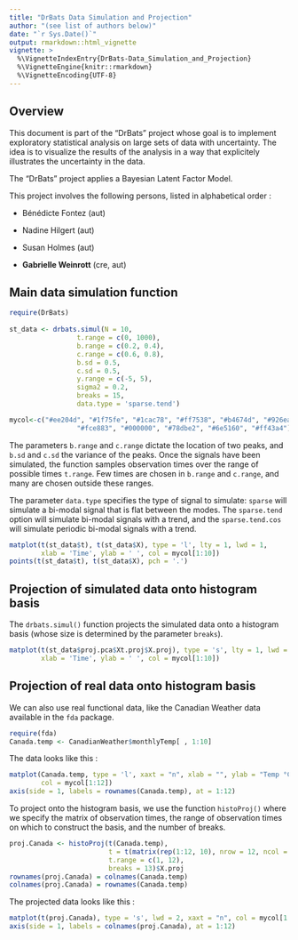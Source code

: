 ---
title: "DrBats Data Simulation and Projection"
author: "(see list of authors below)"
date: "`r Sys.Date()`"
output: rmarkdown::html_vignette
vignette: >
  %\VignetteIndexEntry{DrBats-Data_Simulation_and_Projection}
  %\VignetteEngine{knitr::rmarkdown}
  %\VignetteEncoding{UTF-8}
---

## Overview

This document is part of the "DrBats" project whose goal is to implement exploratory statistical analysis on large sets of data with uncertainty.  The idea is to visualize the results of the analysis in a way that explicitely illustrates the uncertainty in the data.

The "DrBats" project applies a Bayesian Latent Factor Model. 

This project involves the following persons, listed in alphabetical order :

* Bénédicte Fontez (aut)

* Nadine Hilgert (aut)

* Susan Holmes (aut)

* **Gabrielle Weinrott** (cre, aut)

## Main data simulation function

```{r}
require(DrBats)
  
st_data <- drbats.simul(N = 10, 
                 t.range = c(0, 1000),
                 b.range = c(0.2, 0.4),
                 c.range = c(0.6, 0.8),
                 b.sd = 0.5,
                 c.sd = 0.5,
                 y.range = c(-5, 5),
                 sigma2 = 0.2,
                 breaks = 15,
                 data.type = 'sparse.tend')
```

```{r}
mycol<-c("#ee204d", "#1f75fe", "#1cac78", "#ff7538", "#b4674d", "#926eae",
                 "#fce883", "#000000", "#78dbe2", "#6e5160", "#ff43a4")
```

The parameters `b.range` and `c.range` dictate the location of two peaks, and `b.sd` and `c.sd` the variance of the peaks.  Once the signals have been simulated, the function samples observation times over the range of possible times `t.range`.  Few times are chosen in `b.range` and `c.range`, and many are chosen outside these ranges.

The parameter `data.type` specifies the type of signal to simulate: `sparse` will simulate a bi-modal signal that is flat between the modes.  The `sparse.tend` option will simulate bi-modal signals with a trend, and the `sparse.tend.cos` will simulate periodic bi-modal signals with a trend.

```{r}
matplot(t(st_data$t), t(st_data$X), type = 'l', lty = 1, lwd = 1, 
        xlab = 'Time', ylab = ' ', col = mycol[1:10])
points(t(st_data$t), t(st_data$X), pch = '.')
```

## Projection of **simulated data** onto histogram basis 

The `drbats.simul()` function projects the simulated data onto a histogram basis (whose size is determined by the parameter `breaks`).

```{r}
matplot(t(st_data$proj.pca$Xt.proj$X.proj), type = 's', lty = 1, lwd = 1, 
        xlab = 'Time', ylab = ' ', col = mycol[1:10])
```

## Projection of **real data** onto histogram basis 

We can also use real functional data, like the Canadian Weather data available in the `fda` package.

```{r}
require(fda)
Canada.temp <- CanadianWeather$monthlyTemp[ , 1:10]
```

The data looks like this : 

```{r}
matplot(Canada.temp, type = 'l', xaxt = "n", xlab = "", ylab = "Temp °C",
        col = mycol[1:12])
axis(side = 1, labels = rownames(Canada.temp), at = 1:12)
```

To project onto the histogram basis, we use the function `histoProj()` where we specify the matrix of observation times, the range of observation times on which to construct the basis, and the number of breaks.

```{r}
proj.Canada <- histoProj(t(Canada.temp), 
                         t = t(matrix(rep(1:12, 10), nrow = 12, ncol = 10)), 
                         t.range = c(1, 12), 
                         breaks = 13)$X.proj
rownames(proj.Canada) = colnames(Canada.temp)
colnames(proj.Canada) = rownames(Canada.temp)
```

The projected data looks like this : 

```{r}
matplot(t(proj.Canada), type = 's', lwd = 2, xaxt = "n", col = mycol[1:12])
axis(side = 1, labels = colnames(proj.Canada), at = 1:12)
```

